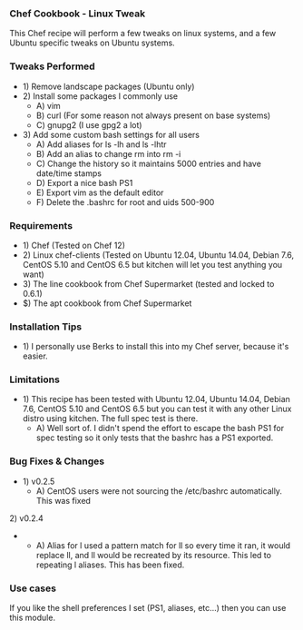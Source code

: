 === Chef Cookbook - Linux Tweak ===
This Chef recipe will perform a few tweaks on linux systems, and a few Ubuntu specific tweaks on Ubuntu systems.
=== Tweaks Performed ===
*1) Remove landscape packages (Ubuntu only)
*2) Install some packages I commonly use
**A) vim
**B) curl (For some reason not always present on base systems)
**C) gnupg2 (I use gpg2 a lot)
*3) Add some custom bash settings for all users
**A) Add aliases for ls -lh and ls -lhtr
**B) Add an alias to change rm into rm -i
**C) Change the history so it maintains 5000 entries and have date/time stamps
**D) Export a nice bash PS1
**E) Export vim as the default editor
**F) Delete the .bashrc for root and uids 500-900
=== Requirements ===
*1) Chef (Tested on Chef 12)
*2) Linux chef-clients (Tested on Ubuntu 12.04, Ubuntu 14.04, Debian 7.6, CentOS 5.10 and CentOS 6.5 but kitchen will let you test anything you want)
*3) The line cookbook from Chef Supermarket (tested and locked to 0.6.1)
*$) The apt cookbook from Chef Supermarket
=== Installation Tips ===
*1) I personally use Berks to install this into my Chef server, because it's easier.
=== Limitations ===
*1) This recipe has been tested with Ubuntu 12.04, Ubuntu 14.04, Debian 7.6, CentOS 5.10 and CentOS 6.5 but you can test it with any other Linux distro using kitchen. The full spec test is there.
**A) Well sort of. I didn't spend the effort to escape the bash PS1 for spec testing so it only tests that the bashrc has a PS1 exported.
=== Bug Fixes & Changes ===
*1) v0.2.5
**A) CentOS users were not sourcing the /etc/bashrc automatically. This was fixed
2) v0.2.4
**A) Alias for l used a pattern match for ll so every time it ran, it would replace ll, and ll would be recreated by its resource. This led to repeating l aliases. This has been fixed.
=== Use cases ===
If you like the shell preferences I set (PS1, aliases, etc...) then you can use this module.
